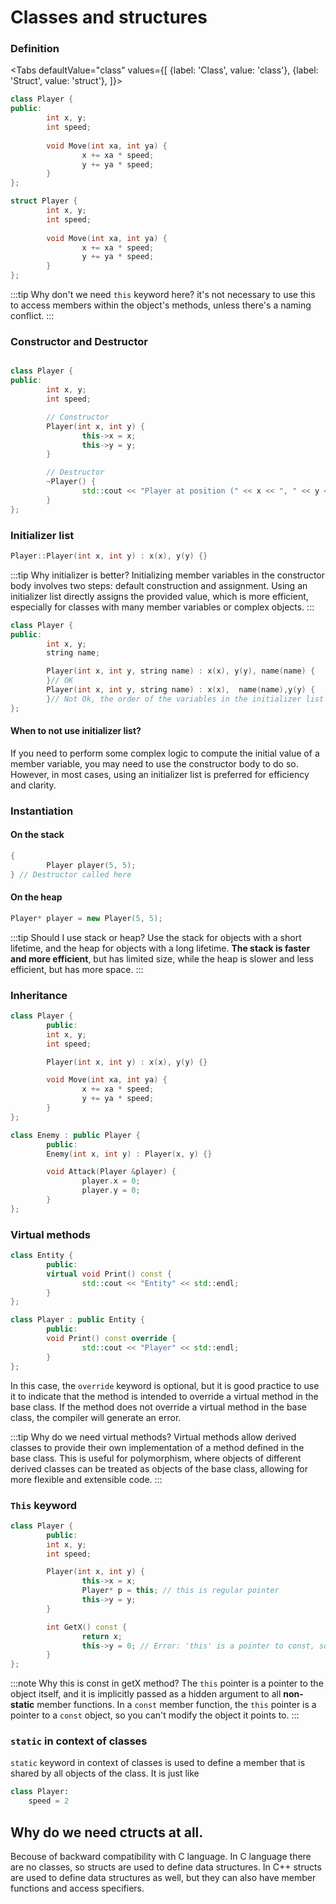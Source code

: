 
# Classes and structures

### Definition
<Tabs
    defaultValue="class"
    values={[
        {label: 'Class', value: 'class'},
        {label: 'Struct', value: 'struct'},
    ]}>

<TabItem value="class">

```cpp
class Player {
public:
        int x, y;
        int speed;
        
        void Move(int xa, int ya) {
                x += xa * speed; 
                y += ya * speed;
        }
};
```
</TabItem>

<TabItem value="struct">

```cpp
struct Player {
        int x, y;
        int speed;
        
        void Move(int xa, int ya) {
                x += xa * speed; 
                y += ya * speed;
        }
};
```
</TabItem>

</Tabs>

:::tip Why don't we need `this` keyword here?
it's not necessary to use this to access members within the object's methods, unless there's a naming conflict.
:::



### Constructor and Destructor

```cpp

class Player {
public:
        int x, y;
        int speed;

        // Constructor
        Player(int x, int y) {
                this->x = x;
                this->y = y;
        }

        // Destructor
        ~Player() {
                std::cout << "Player at position (" << x << ", " << y << ") is being destroyed." << std::endl;
        }
};
```

### Initializer list



```cpp
Player::Player(int x, int y) : x(x), y(y) {}
```
:::tip Why initializer is better?
Initializing member variables in the constructor body involves two steps: default construction and assignment. Using an initializer list directly assigns the provided value, which is more efficient, especially for classes with many member variables or complex objects.
:::

```cpp
class Player {
public:
        int x, y;
        string name;

        Player(int x, int y, string name) : x(x), y(y), name(name) {
        }// OK
        Player(int x, int y, string name) : x(x),  name(name),y(y) {
        }// Not Ok, the order of the variables in the initializer list must match the order of the member variables in the class definition.
};
```


#### When to not use initializer list?
If you need to perform some complex logic to compute the initial value of a member variable, you may need to use the constructor body to do so. However, in most cases, using an initializer list is preferred for efficiency and clarity.



### Instantiation

#### On the stack

```cpp
{
        Player player(5, 5);
} // Destructor called here
```

#### On the heap

```cpp
Player* player = new Player(5, 5);
```

:::tip Should I use stack or heap?
Use the stack for objects with a short lifetime, and the heap for objects with a long lifetime. **The stack is faster and more efficient**, but has limited size, while the heap is slower and less efficient, but has more space.
:::


### Inheritance

```cpp
class Player {
        public:
        int x, y;
        int speed;

        Player(int x, int y) : x(x), y(y) {}

        void Move(int xa, int ya) {
                x += xa * speed; 
                y += ya * speed;
        }
};

class Enemy : public Player {
        public:
        Enemy(int x, int y) : Player(x, y) {}

        void Attack(Player &player) {
                player.x = 0;
                player.y = 0;
        }
};
```

### Virtual methods

```cpp
class Entity {
        public:
        virtual void Print() const {
                std::cout << "Entity" << std::endl;
        }
};

class Player : public Entity {
        public:
        void Print() const override {
                std::cout << "Player" << std::endl;
        }
};
```
In this case, the `override` keyword is optional, but it is good practice to use it to indicate that the method is intended to override a virtual method in the base class. If the method does not override a virtual method in the base class, the compiler will generate an error.

:::tip Why do we need virtual methods?
Virtual methods allow derived classes to provide their own implementation of a method defined in the base class. This is useful for polymorphism, where objects of different derived classes can be treated as objects of the base class, allowing for more flexible and extensible code.
:::

### `This` keyword

```cpp
class Player {
        public:
        int x, y;
        int speed;

        Player(int x, int y) {
                this->x = x;
                Player* p = this; // this is regular pointer
                this->y = y;
        }

        int GetX() const {
                return x;
                this->y = 0; // Error: 'this' is a pointer to const, so you can't modify the object it points to
        }
};
```
:::note Why this is const in getX method?
The `this` pointer is a pointer to the object itself, and it is implicitly passed as a hidden argument to all **non-static** member functions. In a `const` member function, the `this` pointer is a pointer to a `const` object, so you can't modify the object it points to.
:::


### `static` in context of classes

`static` keyword in context of classes is used to define a member that is shared by all objects of the class.  It is just like

```python
class Player:
    speed = 2
```



## Why do we need ctructs at all.

Becouse of backward compatibility with C language. In C language there are no classes, so structs are used to define data structures. In C++ structs are used to define data structures as well, but they can also have member functions and access specifiers.


